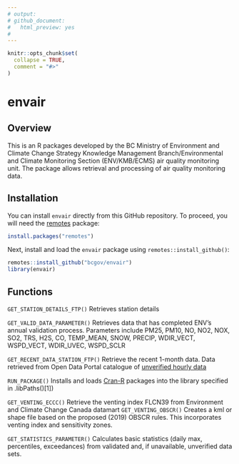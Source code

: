 ```yaml
---
# output: 
# github_document: 
#   html_preview: yes
#   
---
```


```r
knitr::opts_chunk$set(
  collapse = TRUE,
  comment = "#>"
)
```
# envair 

## Overview

This is an R packages developed by the BC Ministry of Environment and Climate Change Strategy  Knowledge Management Branch/Environmental and Climate Monitoring Section (ENV/KMB/ECMS) air quality monitoring unit. The package allows retrieval and processing of air quality monitoring data.

## Installation 

You can install `envair` directly from this GitHub repository. To proceed, you will need the [remotes](https://cran.r-project.org/package=remotes) package:

```r
install.packages("remotes")
```

Next, install and load the `envair` package using `remotes::install_github()`:

```r
remotes::install_github("bcgov/envair")
library(envair)
```

## Functions

`GET_STATION_DETAILS_FTP()`  Retrieves station details

`GET_VALID_DATA_PARAMETER()` Retrieves data that has completed ENV's annual validation process. Parameters include PM25, PM10, NO, NO2, NOX, SO2, TRS, H2S, CO, TEMP_MEAN, SNOW, PRECIP, WDIR_VECT, WSPD_VECT, WDIR_UVEC, WSPD_SCLR

`GET_RECENT_DATA_STATION_FTP()` Retrieve the recent 1-month data. Data retrieved from Open Data Portal catalogue of [unverified hourly data](https://catalogue.data.gov.bc.ca/dataset/air-quality-monitoring-unverified-hourly-air-quality-and-meteorological-data)

`RUN_PACKAGE()` Installs and loads [Cran-R](https://cran.r-project.org/) packages into the library specified in .libPaths()[1])

`GET_VENTING_ECCC()` Retrieve the venting index FLCN39 from Environment and Climate Change Canada datamart
`GET_VENTING_OBSCR()` Creates a kml or shape file based on the proposed (2019) OBSCR rules. This incorporates venting index and sensitivity zones.

`GET_STATISTICS_PARAMETER()` Calculates basic statistics (daily max, percentiles, exceedances) from validated and, if unavailable, unverified data sets.

